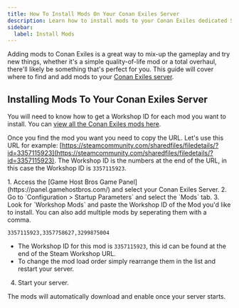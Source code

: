```yaml
---
title: How To Install Mods On Your Conan Exiles Server
description: Learn how to install mods to your Conan Exiles dedicated Server
sidebar:
  label: Install Mods
---
```


Adding mods to Conan Exiles is a great way to mix-up the gameplay and try new things, whether it's a simple quality-of-life mod or a total overhaul, there'll likely be something that's perfect for you. This guide will cover where to find and add mods to your [Conan Exiles server](https://www.gamehostbros.com/conan-exiles-server-hosting/).

## Installing Mods To Your Conan Exiles Server

You will need to know how to get a Workshop ID for each mod you want to install. You can [view all the Conan Exiles mods here](https://steamcommunity.com/app/440900/workshop/).

Once you find the mod you want you need to copy the URL. Let's use this URL for example: [https://steamcommunity.com/sharedfiles/filedetails/?id=3357115923](https://steamcommunity.com/sharedfiles/filedetails/?id=3357115923). The Workshop ID is the numbers at the end of the URL, in this case the Workshop ID is `3357115923`.

<Steps>
1. Access the [Game Host Bros Game Panel](https://panel.gamehostbros.com/) and select your Conan Exiles Server.
2. Go to `Configuration > Startup Parameters` and select the `Mods` tab.
3. Look for `Workshop Mods` and paste the Workshop ID of the Mod you'd like to install. You can also add multiple mods by seperating them with a comma.
   
   ```
   3357115923,3357758627,3299875004
   ```

   - The Workshop ID for this mod is `3357115923`, this id can be found at the end of the Steam Workshop URL.
   - To change the mod load order simply rearrange them in the list and restart your server.
4. Start your server.
</Steps>

The mods will automatically download and enable once your server starts.






